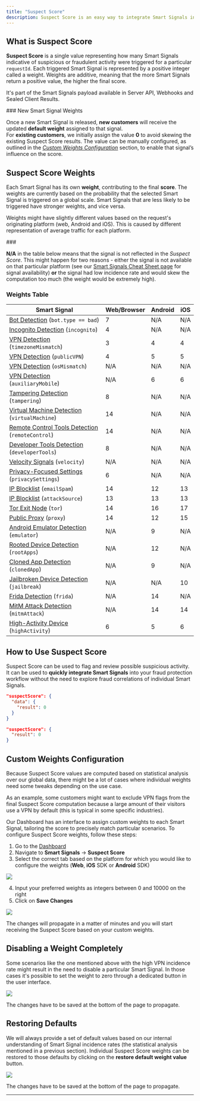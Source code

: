 ```yaml
---
title: "Suspect Score"
description: Suspect Score is an easy way to integrate Smart Signals into your fraud protection work flow. It is a weighted representation of all Smart Signals present in the payload that helps identify suspicious activity.
---
```


## What is Suspect Score

**Suspect Score** is a single value representing how many Smart Signals indicative of suspicious or fraudulent activity were triggered for a particular `requestId`. Each triggered Smart Signal is represented by a positive integer called a weight. Weights are additive, meaning that the more Smart Signals return a positive value, the higher the final score.

It's part of the Smart Signals payload available in Server API, Webhooks and Sealed Client Results.

<Warning>
### New Smart Signal Weights

Once a new Smart Signal is released, **new customers** will receive the updated **default weight** assigned to that signal.\
For **existing customers**, we initially assign the value **0** to avoid skewing the existing Suspect Score results. The value can be manually configured, as outlined in the *[Custom Weights Configuration](/docs/suspect-score#custom-weights-configuration)* section, to enable that signal’s influence on the score.

</Warning>

## Suspect Score Weights

Each Smart Signal has its own **weight**, contributing to the final **score**. The weights are currently based on the probability that the selected Smart Signal is triggered on a global scale. Smart Signals that are less likely to be triggered have stronger weights, and vice versa.

Weights might have slightly different values based on the request's originating platform (web, Android and iOS). This is caused by different representation of average traffic for each platform.

<Info>
### 

**N/A** in the table below means that the signal is not reflected in the *Suspect Score*. This might happen for two reasons - either the signal is not available on that particular platform (see our [Smart Signals Cheat Sheet page](/docs/smart-signals-cheat-sheet) for signal availability) **or** the signal had low incidence rate and would skew the computation too much (the weight would be extremely high).

</Info>

### Weights Table

| Smart Signal                                                                                                     | Web/Browser | Android | iOS |
| ---------------------------------------------------------------------------------------------------------------- | ----------- | ------- | --- |
| [Bot Detection](/docs/smart-signals-reference#browser-bot-detection) (`bot.type == bad`)                         | 7           | N/A     | N/A |
| [Incognito Detection](/docs/smart-signals-reference#browser-incognito-detection) (`incognito`)                   | 4           | N/A     | N/A |
| [VPN Detection](/docs/smart-signals-reference#timezonemismatch) (`timezoneMismatch`)                             | 3           | 4       | 4   |
| [VPN Detection](/docs/smart-signals-reference#publicvpn) (`publicVPN`)                                           | 4           | 5       | 5   |
| [VPN Detection](/docs/smart-signals-reference#osmismatch) (`osMismatch`)                                         | N/A         | N/A     | N/A |
| [VPN Detection](/docs/smart-signals-reference#result-1) (`auxiliaryMobile`)                                      | N/A         | 6       | 6   |
| [Tampering Detection](/docs/smart-signals-reference#browser-tamper-detection) (`tampering`)                      | 8           | N/A     | N/A |
| [Virtual Machine Detection](/docs/smart-signals-reference#virtual-machine-detection) (`virtualMachine`)          | 14          | N/A     | N/A |
| [Remote Control Tools Detection](/docs/smart-signals-reference#remote-control-tools-detection) (`remoteControl`) | 14          | N/A     | N/A |
| [Developer Tools Detection](/docs/smart-signals-reference#developer-tools-detection) (`developerTools`)          | 8           | N/A     | N/A |
| [Velocity Signals](/docs/smart-signals-reference#velocity-signals) (`velocity`)                                  | N/A         | N/A     | N/A |
| [Privacy-Focused Settings](/docs/smart-signals-reference#privacy-focused-settings) (`privacySettings`)           | 6           | N/A     | N/A |
| [IP Blocklist](/docs/smart-signals-reference#ip-blocklist-matching) (`emailSpam`)                                | 14          | 12      | 13  |
| [IP Blocklist](/docs/smart-signals-reference#ip-blocklist-matching) (`attackSource`)                             | 13          | 13      | 13  |
| [Tor Exit Node](/docs/smart-signals-reference#ip-blocklist-matching) (`tor`)                                     | 14          | 16      | 17  |
| [Public Proxy](/docs/smart-signals-reference#ip-blocklist-matching) (`proxy`)                                    | 14          | 12      | 15  |
| [Android Emulator Detection](/docs/smart-signals-reference#android-emulator-detection) (`emulator`)              | N/A         | 9       | N/A |
| [Rooted Device Detection](/docs/smart-signals-reference#rooted-device-detection) (`rootApps`)                    | N/A         | 12      | N/A |
| [Cloned App Detection](/docs/smart-signals-reference#cloned-app-detection) (`clonedApp`)                         | N/A         | 9       | N/A |
| [Jailbroken Device Detection](/docs/smart-signals-reference#jailbroken-device-detection) (`jailbreak`)           | N/A         | N/A     | 10  |
| [Frida Detection](/docs/smart-signals-reference#frida-detection) (`frida`)                                       | N/A         | 14      | N/A |
| [MitM Attack Detection](/docs/smart-signals-reference#mitm-attack-detection) (`mitmAttack`)                      | N/A         | 14      | 14  |
| [High-Activity Device](/docs/smart-signals-reference#high-activity-device) (`highActivity`)                      | 6           | 5       | 6   |

## How to Use Suspect Score

Suspect Score can be used to flag and review possible suspicious activity. It can be used to **quickly integrate Smart Signals** into your fraud protection workflow without the need to explore fraud correlations of individual Smart Signals.

<CodeGroup>

```json Suspect Score in /events
"suspectScore": {
  "data": {
    "result": 0
  }
}
```


```json Suspect Score in Webhooks
"suspectScore": {
  "result": 0
}
```

</CodeGroup>

## Custom Weights Configuration

Because Suspect Score values are computed based on statistical analysis over our global data, there might be a lot of cases where individual weights need some tweaks depending on the use case.

As an example, some customers might want to exclude VPN flags from the final Suspect Score computation because a large amount of their visitors use a VPN by default (this is typical in some specific industries).

Our Dashboard has an interface to assign custom weights to each Smart Signal, tailoring the score to precisely match particular scenarios. To configure Suspect Score weights, follow these steps:

1. Go to the [Dashboard](https://dashboard.fingerprint.com)
2. Navigate to **Smart Signals** -> **Suspect Score**
3. Select the correct tab based on the platform for which you would like to configure the weights (**Web**, **iOS** SDK or **Android** SDK)

<Frame caption="Step 3: Select platform tab">
  <img src="https://files.readme.io/df9687e28e5eb83ce998c99c5455a026d7eb38b006e5e63dde38fad923502aa6-CleanShot_2024-11-06_at_16.28.572x.png" />
</Frame>


4. Input your preferred weights as integers between 0 and 10000 on the right
5. Click on **Save Changes**

<Frame caption="Step 5: Save changes">
  <img src="https://files.readme.io/ddc62bd780bae2c703578b1a8a1f696773fb8e0cb88a11e7357c7a9a1a081efe-CleanShot_2024-11-06_at_16.30.482x.png" />
</Frame>

The changes will propagate in a matter of minutes and you will start receiving the Suspect Score based on your custom weights.

## Disabling a Weight Completely

Some scenarios like the one mentioned above with the high VPN incidence rate might result in the need to disable a particular Smart Signal. In those cases it's possible to set the weight to zero through a dedicated button in the user interface.

<Frame caption="Set weight to 0 to disable it">
  <img src="https://files.readme.io/acf6ca4d2abdc856835a65df76ae1f18440fc67dbc22983b74b003151c392737-CleanShot_2024-11-06_at_16.37.582x.png" />
</Frame>

The changes have to be saved at the bottom of the page to propagate.

## Restoring Defaults

We will always provide a set of default values based on our internal understanding of Smart Signal incidence rates (the statistical analysis mentioned in a previous section). Individual Suspect Score weights can be restored to those defaults by clicking on the **restore default weight value** button.

<Frame caption="Restore weight to its default value">
  <img src="https://files.readme.io/317120400dd22b1506330105a8b9f9a696bd614ed8751b44337f92ea00b0bcc2-CleanShot_2024-11-06_at_16.37.072x.png" />
</Frame>

The changes have to be saved at the bottom of the page to propagate.

***
